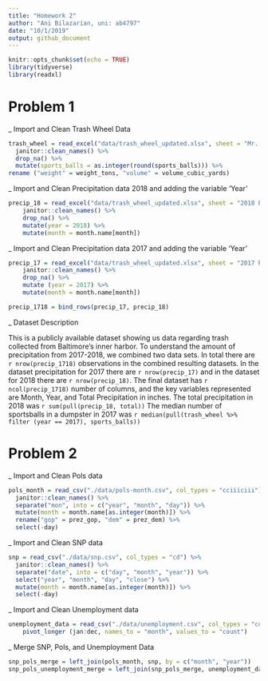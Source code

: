 ```yaml
---
title: "Homework 2"
author: "Ani Bilazarian, uni: ab4797"
date: "10/1/2019"
output: github_document
---
```


```r
knitr::opts_chunk$set(echo = TRUE)
library(tidyverse)
library(readxl)
```

# Problem 1

_ Import and Clean Trash Wheel Data

```r
trash_wheel = read_excel("data/trash_wheel_updated.xlsx", sheet = "Mr. Trash Wheel", range = "A2:N408") %>% 
  janitor::clean_names() %>% 
  drop_na() %>% 
  mutate(sports_balls = as.integer(round(sports_balls))) %>% 
rename ("weight" = weight_tons, "volume" = volume_cubic_yards)
```

_ Import and Clean Precipitation data 2018 and adding the variable 'Year'

```r
precip_18 = read_excel("data/trash_wheel_updated.xlsx", sheet = "2018 Precipitation", range = "A2:B14") %>% 
    janitor::clean_names() %>% 
    drop_na() %>% 
    mutate(year = 2018) %>% 
    mutate(month = month.name[month])
```

_ Import and Clean Precipitation data 2017 and adding the variable 'Year'
```r
precip_17 = read_excel("data/trash_wheel_updated.xlsx", sheet = "2017 Precipitation", range = "A2:B14") %>% 
    janitor::clean_names() %>% 
    drop_na() %>% 
    mutate (year = 2017) %>% 
    mutate(month = month.name[month]) 

precip_1718 = bind_rows(precip_17, precip_18)
```

_ Dataset Description

This is a publicly available dataset showing us data regarding trash collected from Baltimore's inner harbor. To understand the amount of precipitation from 2017-2018, we combined two data sets. In total there are `r nrow(precip_1718)` observations in the combined resulting datasets. In the dataset precipitation for 2017 there are `r nrow(precip_17)` and in the dataset for 2018 there are `r nrow(precip_18)`. The final dataset has `r ncol(precip_1718)` number of columns, and the key variables represented are Month, Year, and Total Precipitation in inches. The total precipitation in 2018 was `r sum(pull(precip_18, total))` The median number of sportsballs in a dumpster in 2017 was `r median(pull(trash_wheel %>% filter (year == 2017), sports_balls))` 


# Problem 2

_ Import and Clean Pols data

```r
pols_month = read_csv("./data/pols-month.csv", col_types = "cciiiciii") %>% 
  janitor::clean_names() %>% 
  separate("mon", into = c("year", "month", "day")) %>% 
  mutate(month = month.name[as.integer(month)]) %>% 
  rename("gop" = prez_gop, "dem" = prez_dem) %>% 
  select(-day)
```
_ Import and Clean SNP data

```r
snp = read_csv("./data/snp.csv", col_types = "cd") %>% 
  janitor::clean_names() %>% 
  separate("date", into = c("day", "month", "year")) %>% 
  select("year", "month", "day", "close") %>% 
  mutate(month = month.name[as.integer(month)]) %>% 
  select(-day)
```

_ Import and Clean Unemployment data

```r
unemployment_data = read_csv("./data/unemployment.csv", col_types = "cdddddddddddd") %>%     janitor::clean_names() %>% 
    pivot_longer (jan:dec, names_to = "month", values_to = "count") 
```

_ Merge SNP, Pols, and Unemployment Data 

```r
snp_pols_merge = left_join(pols_month, snp, by = c("month", "year"))
snp_pols_unemployment_merge = left_join(snp_pols_merge, unemployment_data, by = c("month", "year"))
```







